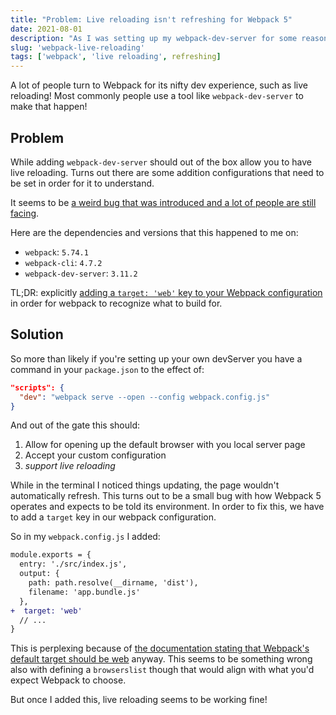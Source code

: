 ```yaml
---
title: "Problem: Live reloading isn't refreshing for Webpack 5"
date: 2021-08-01
description: "As I was setting up my webpack-dev-server for some reason it wasn't actually reloading. Turns out you have to set a target!"
slug: 'webpack-live-reloading'
tags: ['webpack', 'live reloading', refreshing]
---
```


A lot of people turn to Webpack for its nifty dev experience, such as
live reloading! Most commonly people use a tool like `webpack-dev-server`
to make that happen!

## Problem

While adding `webpack-dev-server` should out of the box allow you to
have live reloading. Turns out there are some addition configurations
that need to be set in order for it to understand.

It seems to be [a weird bug that was introduced and a lot of people are
still facing](https://github.com/webpack/webpack-dev-server/issues/2758).

Here are the dependencies and versions that this happened to me on:

- `webpack`: `5.74.1`
- `webpack-cli`: `4.7.2`
- `webpack-dev-server`: `3.11.2`

TL;DR: explicitly [adding a `target: 'web'` key to your Webpack configuration](https://webpack.js.org/configuration/target/#root)
in order for webpack to recognize what to build for.

## Solution

So more than likely if you're setting up your own devServer you have a
command in your `package.json` to the effect of:

```json
"scripts": {
  "dev": "webpack serve --open --config webpack.config.js"
}
```

And out of the gate this should:

1) Allow for opening up the default browser with you local server page
2) Accept your custom configuration
3) *support live reloading*

While in the terminal I noticed things updating, the page wouldn't
automatically refresh. This turns out to be a small bug with how Webpack
5 operates and expects to be told its environment. In order to fix this,
we have to add a `target` key in our webpack configuration.

So in my `webpack.config.js` I added:

```diff
module.exports = {  
  entry: './src/index.js',
  output: {
    path: path.resolve(__dirname, 'dist'),
    filename: 'app.bundle.js'
  },
+  target: 'web'
  // ...
}
```

This is perplexing because of [the documentation stating that Webpack's default target should be web](https://webpack.js.org/configuration/target/#root) anyway.
This seems to be something wrong also with defining a `browserslist` though that
would align with what you'd expect Webpack to choose.

But once I added this, live reloading seems to be working fine!
